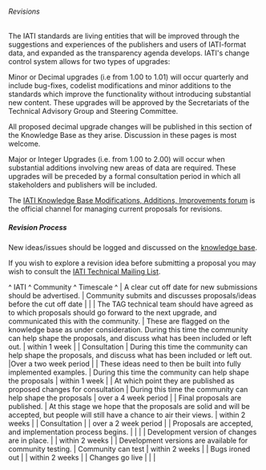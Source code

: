 ====== Revisions ======

The IATI standards are living entities that will be improved through the suggestions and experiences of the publishers and users of IATI-format data, and expanded as the transparency agenda develops. IATI's change control system allows for two types of upgrades:

Minor or Decimal upgrades (i.e from 1.00 to 1.01) will occur quarterly and include bug-fixes, codelist modifications and minor additions to the standards which improve the functionality without introducing substantial new content. These upgrades will be approved by the Secretariats of the Technical Advisory Group and Steering Committee.

All proposed decimal upgrade changes will be published in this section of the Knowledge Base as they arise. Discussion in these pages is most welcome.

Major or Integer Upgrades (i.e. from 1.00 to 2.00) will occur when substantial additions involving new areas of data are required. These upgrades will be preceded by a formal consultation period in which all stakeholders and publishers will be included.  

The [[http://support.iatistandard.org/forums/20020808-modifications-additions-improvements|IATI Knowledge Base Modifications, Additions, Improvements forum]] is the official channel for managing current proposals for revisions. 

===== Revision Process =====

New ideas/issues should be logged and discussed on the [[http://support.iatistandard.org/home|knowledge base]].

If you wish to explore a revision idea before submitting a proposal you may wish to consult the [[community:mailing_list|IATI Technical Mailing List]].

^ IATI ^ Community ^ Timescale ^ 
| A clear cut off date for new submissions should be advertised. | Community submits and discusses proposals/ideas before the cut off date |  | 
| The TAG technical team should have agreed as to which proposals should go forward to the next upgrade, and communicated this with the community. | These are flagged on the knowledge base as under consideration. During this time the community can help shape the proposals, and discuss what has been included or left out. | within 1 week | 
| Consultation | During this time the community can help shape the proposals, and discuss what has been included or left out. |Over a two week period | 
| These ideas need to then be built into fully implemented examples. | During this time the community can help shape the proposals | within 1 week | 
| At which point they are published as proposed changes for consultation | During this time the community can help shape the proposals | over a 4 week period | 
| Final proposals are published. | At this stage we hope that the proposals are solid and will be accepted, but people will still have a chance to air their views. | within 2 weeks | 
| Consultation |  | over a 2 week period | 
| Proposals are accepted, and implementation process begins. |  |  | 
| Development version of changes are in place. |  | within 2 weeks | 
| Development versions are available for community testing. | Community can test | within 2 weeks | 
| Bugs ironed out |  | within 2 weeks | 
| Changes go live |  |  | 



